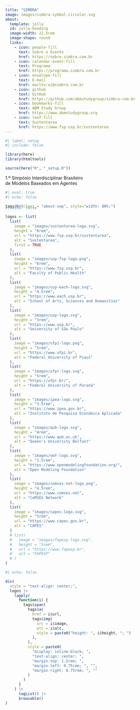 ```yaml
---
title: "SIMBRA"
image: images/simbra-symbol-circular.svg
about:
  template: jolla
  id: jolla-heading
  image-width: 22.5rem
  image-shape: round
  links:
    - icon: people-fill
      text: Sobre o Evento
      href: https://sobre.simbra.com.br
    - icon: calendar-event-fill
      text: Programa
      href: https://programa.simbra.com.br
    - icon: envelope-fill
      text: E-mail
      href: mailto:oi@simbra.com.br
    - icon: github
      text: GitHub
      href: https://github.com/abmstudygroup/simbra-com-br
    - icon: bookmarks-fill
      text: ABM Study Group
      href: https://www.abmstudygroup.org
    - icon: leaf-fill
      text: Sustentarea
      href: https://www.fsp.usp.br/sustentarea
---
```


```r
#| label: setup
#| include: false

library(here)
library(htmltools)

source(here("R", "_setup.R"))
```

::::{#jolla-heading}
::: {.about-jolla-subtitle}
```{=html}
<span style="display: inline-block;">
  1.º Simpósio Interdisciplinar Brasileiro<br class="responsive-break">
  de Modelos Baseados em Agentes
</span>
```
:::
::::

::::{.quarto-about-jolla .quarto-about-jolla-margin}
```r
#| eval: true
#| echo: false

tags$hr(class = "about-sep", style="width: 80%;")
```

::: {style="margin-top: -1.5rem;"}
```r
#| echo: false

logos <- list(
  list(
    image = "images/sustentarea-logo.svg",
    height = "6rem",
    url = "https://www.fsp.usp.br/sustentarea",
    alt = "Sustentarea",
    first = TRUE
  ),
  list(
    image = "images/usp-fsp-logo.png",
    height = "6rem",
    url = "https://www.fsp.usp.br",
    alt = "Faculty of Public Health"
  ),
  list(
    image = "images/usp-each-logo.svg",
    height = "4.5rem",
    url = "https://www.each.usp.br",
    alt = "School of Arts, Sciences and Humanities"
  ),
  list(
    image = "images/usp-logo.svg",
    height = "3rem",
    url = "https://www.usp.br",
    alt = "University of São Paulo"
  ),
  list(
    image = "images/ufpi-logo.png",
    height = "5rem",
    url = "https://www.ufpi.br",
    alt = "Federal University of Piauí"
  ),
  list(
    image = "images/ufpr-logo.svg",
    height = "5rem",
    url = "https://ufpr.br/",
    alt = "Federal University of Paraná"
  ),
  list(
    image = "images/ipea-logo.svg",
    height = "3.5rem",
    url = "https://www.ipea.gov.br",
    alt = "Instituto de Pesquisa Econômica Aplicada"
  ),
  list(
    image = "images/qub-logo.svg",
    height = "4rem",
    url = "https://www.qub.ac.uk",
    alt = "Queen's University Belfast"
  ),
  list(
    image = "images/omf-logo.svg",
    height = "2.5rem",
    url = "https://www.openmodelingfoundation.org/",
    alt = "Open Modeling Foundation"
  ),
  list(
    image = "images/comses-net-logo.png",
    height = "4.5rem",
    url = "https://www.comses.net",
    alt = "CoMSES Network"
  ),
  list(
    image = "images/capes-logo.svg",
    height = "5rem",
    url = "https://www.capes.gov.br",
    alt = "CAPES"
  )
  # list(
  #   image = "images/fapesp-logo.svg",
  #   height = "5rem",
  #   url = "https://www.fapesp.br",
  #   alt = "FAPESP"
  # )
)
```

```r
#| echo: false

div(
  style = "text-align: center;",
  logos |>
    lapply(
      function(i) {
        tags$span(
          tags$a(
            href = i$url,
            tags$img(
              src = i$image,
              alt = i$alt,
              style = paste0("height: ", i$height, "; ")
            ),
          ),
          style = paste0(
            "display: inline-block; ",
            "text-align: center; ",
            "margin-top: 1.5rem; ",
            "margin-left: 0.75rem; ", "",
            "margin-right: 0.75rem; ", ""
          )
        )
      }
    ) |>
      tagList() |>
      browsable()
)
```
:::
::::

